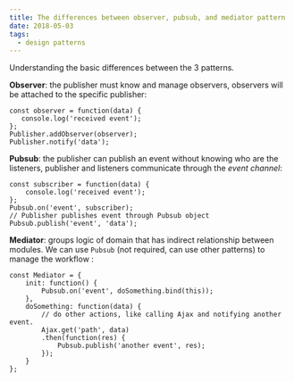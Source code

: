 ```yaml
---
title: The differences between observer, pubsub, and mediator pattern
date: 2018-05-03
tags:
  - design patterns
---
```


Understanding the basic differences between the 3 patterns.

**Observer**: the publisher must know and manage observers, observers will be attached to the specific publisher:

```
const observer = function(data) {
   console.log('received event');
};
Publisher.addObserver(observer);
Publisher.notify('data');
```

**Pubsub**: the publisher can publish an event without knowing who are the listeners, publisher and listeners communicate through the *event channel*:

```
const subscriber = function(data) {
    console.log('received event');
};
Pubsub.on('event', subscriber);
// Publisher publishes event through Pubsub object
Pubsub.publish('event', 'data');
```

**Mediator**: groups logic of domain that has indirect relationship between modules. We can use `Pubsub` (not required, can use other patterns) to manage the workflow :

```
const Mediator = {
    init: function() {
        Pubsub.on('event', doSomething.bind(this));
    },
    doSomething: function(data) {  
        // do other actions, like calling Ajax and notifying another event.
        Ajax.get('path', data)
        .then(function(res) {
            Pubsub.publish('another event', res);
        });
    }
};
```